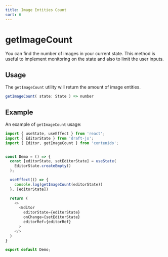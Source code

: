 ```yaml
---
title: Image Entities Count
sort: 6
---
```


# getImageCount

You can find the number of images in your current state. This method is
useful to implement monitoring on the state and also to limit the user inputs.

## Usage

The `getImageCount` utility will return the amount of image entities.

```ts
getImageCount( state: State ) => number
```

## Example

An example of `getImageCount` usage:

```ts
import { useState, useEffect } from 'react';
import { EditorState } from 'draft-js';
import { Editor, getImageCount } from 'contenido';


const Demo = () => {
  const [editorState, setEditorState] = useState(
    EditorState.createEmpty()
  );

  useEffect(() => {
    console.log(getImageCount(editorState))
  }, [editorState])

  return (
    <>
      <Editor
        editorState={editorState}
        onChange={setEditorState}
        editorRef={editorRef}
      >
    </>
  )
}

export default Demo;
```
